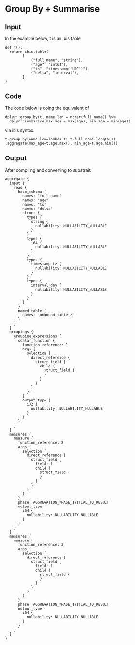 # Group By + Summarise

## Input

In the example below, t is an ibis table

```
def t():
  return ibis.table(
        [
            ("full_name", "string"),
            ("age", "int64"),
            ("ts", "timestamp('UTC')"),
            ("delta", "interval"),
        ]
)
```

## Code

The code below is doing the equivalent of 

```
dplyr::group_by(t, name_len = nchar(full_name)) %>%
  dplyr::summarise(max_age = max(age), min_age = min(age))
```

via ibis syntax.

```
t.group_by(name_len=lambda t: t.full_name.length())
.aggregate(max_age=t.age.max(), min_age=t.age.min())
```

## Output

After compiling and converting to substrait:

```
aggregate {
  input {
    read {
      base_schema {
        names: "full_name"
        names: "age"
        names: "ts"
        names: "delta"
        struct {
          types {
            string {
              nullability: NULLABILITY_NULLABLE
            }
          }
          types {
            i64 {
              nullability: NULLABILITY_NULLABLE
            }
          }
          types {
            timestamp_tz {
              nullability: NULLABILITY_NULLABLE
            }
          }
          types {
            interval_day {
              nullability: NULLABILITY_NULLABLE
            }
          }
        }
      }
      named_table {
        names: "unbound_table_2"
      }
    }
  }
  groupings {
    grouping_expressions {
      scalar_function {
        function_reference: 1
        args {
          selection {
            direct_reference {
              struct_field {
                child {
                  struct_field {
                  }
                }
              }
            }
          }
        }
        output_type {
          i32 {
            nullability: NULLABILITY_NULLABLE
          }
        }
      }
    }
  }
  measures {
    measure {
      function_reference: 2
      args {
        selection {
          direct_reference {
            struct_field {
              field: 1
              child {
                struct_field {
                }
              }
            }
          }
        }
      }
      phase: AGGREGATION_PHASE_INITIAL_TO_RESULT
      output_type {
        i64 {
          nullability: NULLABILITY_NULLABLE
        }
      }
    }
  }
  measures {
    measure {
      function_reference: 3
      args {
        selection {
          direct_reference {
            struct_field {
              field: 1
              child {
                struct_field {
                }
              }
            }
          }
        }
      }
      phase: AGGREGATION_PHASE_INITIAL_TO_RESULT
      output_type {
        i64 {
          nullability: NULLABILITY_NULLABLE
        }
      }
    }
  }
}
```


